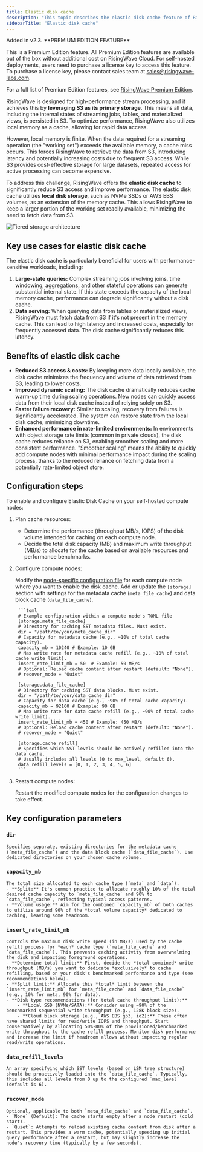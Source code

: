 ```yaml
---
title: Elastic disk cache
description: "This topic describes the elastic disk cache feature of RisingWave."
sidebarTitle: "Elastic disk cache"
---
```


<Note>
Added in v2.3.
</Note>

<Tip>
**PREMIUM EDITION FEATURE**

This is a Premium Edition feature. All Premium Edition features are available out of the box without additional cost on RisingWave Cloud. For self-hosted deployments, users need to purchase a license key to access this feature. To purchase a license key, please contact sales team at [sales@risingwave-labs.com](mailto:sales@risingwave-labs.com).

For a full list of Premium Edition features, see [RisingWave Premium Edition](/get-started/rw-premium-edition-intro). 
</Tip>

RisingWave is designed for high-performance stream processing, and it achieves this by **leveraging S3 as its primary storage**. This means all data, including the internal states of streaming jobs, tables, and materialized views, is persisted in S3. To optimize performance, RisingWave also utilizes local memory as a cache, allowing for rapid data access.

However, local memory is finite. When the data required for a streaming operation (the "working set") exceeds the available memory, a cache miss occurs. This forces RisingWave to retrieve the data from S3, introducing latency and potentially increasing costs due to frequent S3 access. While S3 provides cost-effective storage for large datasets, repeated access for active processing can become expensive.

To address this challenge, RisingWave offers the **elastic disk cache** to significantly reduce S3 access and improve performance. The elastic disk cache utilizes **local disk storage**, such as NVMe SSDs or AWS EBS volumes, as an extension of the memory cache. This allows RisingWave to keep a larger portion of the working set readily available, minimizing the need to fetch data from S3.

![Tiered storage architecture](/images/tiered-storage-architecture.png)

## Key use cases for elastic disk cache

The elastic disk cache is particularly beneficial for users with performance-sensitive workloads, including:

1.  **Large-state queries:** Complex streaming jobs involving joins, time windowing, aggregations, and other stateful operations can generate substantial internal state. If this state exceeds the capacity of the local memory cache, performance can degrade significantly without a disk cache.
2.  **Data serving:** When querying data from tables or materialized views, RisingWave must fetch data from S3 if it's not present in the memory cache. This can lead to high latency and increased costs, especially for frequently accessed data. The disk cache significantly reduces this latency.

## Benefits of elastic disk cache

*   **Reduced S3 access & costs:** By keeping more data locally available, the disk cache minimizes the frequency and volume of data retrieved from S3, leading to lower costs.
*   **Improved dynamic scaling:** The disk cache dramatically reduces cache warm-up time during scaling operations. New nodes can quickly access data from their local disk cache instead of relying solely on S3.
*   **Faster failure recovery:** Similar to scaling, recovery from failures is significantly accelerated. The system can restore state from the local disk cache, minimizing downtime.
*   **Enhanced performance in rate-limited environments:** In environments with object storage rate limits (common in private clouds), the disk cache reduces reliance on S3, enabling smoother scaling and more consistent performance. "Smoother scaling" means the ability to quickly add compute nodes with minimal performance impact during the scaling process, thanks to the reduced reliance on fetching data from a potentially rate-limited object store.

## Configuration steps

To enable and configure Elastic Disk Cache on your self-hosted compute nodes:

1. Plan cache resources:
    - Determine the performance (throughput MB/s, IOPS) of the disk volume intended for caching on each compute node.
    - Decide the total disk capacity (MB) and maximum write throughput (MB/s) to allocate for the cache based on available resources and performance benchmarks.
2. Configure compute nodes:

    Modify the [node-specific configuration file](/deploy/node-specific-configurations) for each compute node where you want to enable the disk cache. Add or update the `[storage]` section with settings for the metadata cache (`meta_file_cache`) and data block cache (`data_file_cache`).
        
        ```toml
        # Example configuration within a compute node's TOML file
        [storage.meta_file_cache]
        # Directory for caching SST metadata files. Must exist.
        dir = "/path/to/your/meta_cache_dir"
        # Capacity for metadata cache (e.g., ~10% of total cache capacity).
        capacity_mb = 10240 # Example: 10 GB
        # Max write rate for metadata cache refill (e.g., ~10% of total cache write limit).
        insert_rate_limit_mb = 50  # Example: 50 MB/s
        # Optional: Reload cache content after restart (default: "None").
        # recover_mode = "Quiet"
        
        [storage.data_file_cache]
        # Directory for caching SST data blocks. Must exist.
        dir = "/path/to/your/data_cache_dir"
        # Capacity for data cache (e.g., ~90% of total cache capacity).
        capacity_mb = 92160 # Example: 90 GB
        # Max write rate for data cache refill (e.g., ~90% of total cache write limit).
        insert_rate_limit_mb = 450 # Example: 450 MB/s
        # Optional: Reload cache content after restart (default: "None").
        # recover_mode = "Quiet"
        
        [storage.cache_refill]
        # Specifies which SST levels should be actively refilled into the data cache.
        # Usually includes all levels (0 to max_level, default 6).
        data_refill_levels = [0, 1, 2, 3, 4, 5, 6]
        ```
    
3. Restart compute nodes:
    
    Restart the modified compute nodes for the configuration changes to take effect.

## Key configuration parameters

### `dir`

    Specifies separate, existing directories for the metadata cache (`meta_file_cache`) and the data block cache (`data_file_cache`). Use dedicated directories on your chosen cache volume.

### `capacity_mb`

    The total size allocated to each cache type (`meta` and `data`).
    - **Split:** It's common practice to allocate roughly 10% of the total desired cache capacity to `meta_file_cache` and 90% to `data_file_cache`, reflecting typical access patterns.
    - **Volume usage:** Aim for the combined `capacity_mb` of both caches to utilize around 90% of the *total volume capacity* dedicated to caching, leaving some headroom.

### `insert_rate_limit_mb`

    Controls the maximum disk write speed (in MB/s) used by the cache refill process for *each* cache type (`meta_file_cache` and `data_file_cache`). This prevents caching activity from overwhelming the disk and impacting foreground operations.
    - **Determine total limit:** First, decide the *total combined* write throughput (MB/s) you want to dedicate *exclusively* to cache refilling, based on your disk's benchmarked performance and type (see recommendations below).
    - **Split limit:** Allocate this *total* limit between the `insert_rate_limit_mb` for `meta_file_cache` and `data_file_cache` (e.g., 10% for meta, 90% for data).
    - **Disk type recommendations (for total cache throughput limit):**
        - **Local SSD (NVMe/SATA):** Consider using ~90% of the benchmarked sequential write throughput (e.g., 128K block size).
        - **Cloud block storage (e.g., AWS EBS gp3, io2):** These often have shared limits for read/write IOPS and throughput. Start conservatively by allocating 50%-80% of the provisioned/benchmarked write throughput to the cache refill process. Monitor disk performance and increase the limit if headroom allows without impacting regular read/write operations.

### `data_refill_levels`

    An array specifying which SST levels (based on LSM tree structure) should be proactively loaded into the `data_file_cache`. Typically, this includes all levels from 0 up to the configured `max_level` (default is 6).

### `recover_mode`

    Optional, applicable to both `meta_file_cache` and `data_file_cache`.
    - `None` (Default): The cache starts empty after a node restart (cold start).
    - `Quiet`: Attempts to reload existing cache content from disk after a restart. This provides a warm cache, potentially speeding up initial query performance after a restart, but may slightly increase the node's recovery time (typically by a few seconds).